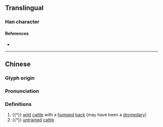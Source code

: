 {{character info}}
==Translingual==

===Han character===
{{Han char|rn=93|rad=牛|as=04|sn=8|four=|canj=HQYHS|ids=⿰牜方}}

====References====
* {{Han ref|kx=0698.050|dkj=19939|dj=1110.040|hdz=31806.030|uh=7265|ud=29285}}

----
==Chinese==
{{zh-forms}}

===Glyph origin===
{{Han etym}}

===Pronunciation===
{{zh-pron
|m=fāng
|mc=y
|oc=y
|cat=n
}}

===Definitions===
{{zh-hanzi}}

# {{†}} [[wild]] [[cattle]] with a [[hump]]ed [[back]] (may have been a [[dromedary]])
# {{†}} [[untrained]] [[cattle]]